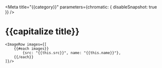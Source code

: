
<Meta title="{{category}}" parameters={chromatic: { disableSnapshot: true }} />

# {{capitalize title}}

    <ImageRow images={[
    	{{#each images}}
    		{src: "{{this.src}}", name: "{{this.name}}"},
    	{{/each}}
    ]}/>
